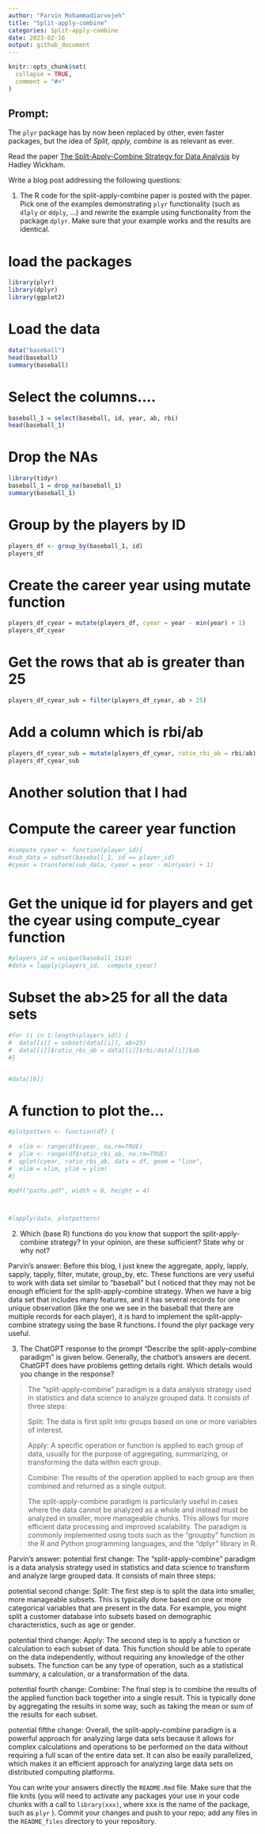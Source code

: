```yaml
---
author: "Parvin Mohammadiarvejeh"
title: "Split-apply-combine"
categories: Split-apply-combine
date: 2023-02-16
output: github_document
---
```


<!-- README.md is generated from README.Rmd. Please edit that file -->

```r
knitr::opts_chunk$set(
  collapse = TRUE,
  comment = "#>"
)
```

## Prompt:

The `plyr` package has by now been replaced by other, even faster
packages, but the idea of *Split, apply, combine* is as relevant as
ever.

Read the paper [The Split-Apply-Combine Strategy for Data
Analysis](https://www.jstatsoft.org/article/view/v040i01) by Hadley
Wickham.

Write a blog post addressing the following questions:

1.  The R code for the split-apply-combine paper is posted with the
    paper. Pick one of the examples demonstrating `plyr` functionality
    (such as `dlply` or `ddply`, ...) and rewrite the example using
    functionality from the package `dplyr`. Make sure that your example
    works and the results are identical.

# load the packages
```r
library(plyr)
library(dplyr)
library(ggplot2)
```

# Load the data
```r

data("baseball")
head(baseball)
summary(baseball)
```


# Select the columns....
```r
baseball_1 = select(baseball, id, year, ab, rbi)
head(baseball_1)
```

# Drop the NAs
```r
library(tidyr)
baseball_1 = drop_na(baseball_1)
summary(baseball_1)
```



# Group by the players by ID
```r
players_df <- group_by(baseball_1, id)
players_df
```



# Create the career year using mutate function
```r
players_df_cyear = mutate(players_df, cyear = year - min(year) + 1)
players_df_cyear
```



# Get the rows that ab is greater than 25
```r
players_df_cyear_sub = filter(players_df_cyear, ab > 25)
```






# Add a column which is rbi/ab
```r
players_df_cyear_sub = mutate(players_df_cyear, ratio_rbi_ab = rbi/ab)
players_df_cyear_sub
```







# Another solution that I had
# Compute the career year function
```r
#compute_cyear <- function(player_id){
#sub_data = subset(baseball_1, id == player_id)
#cyear = transform(sub_data, cyear = year - min(year) + 1)



```




# Get the unique id for players and get the cyear using compute_cyear function
```r
#players_id = unique(baseball_1$id)
#data = lapply(players_id,  compute_cyear)

```





# Subset the ab>25 for all the data sets
```r
#for (i in 1:length(players_id)) {  
#  data[[i]] = subset(data[[i]], ab>25)
#  data[[i]]$ratio_rbi_ab = data[[i]]$rbi/data[[i]]$ab
#}


#data[[6]]

```






# A function to plot the...
```r




#plotpattern <- function(df) {
  
#  xlim <- range(df$cyear, na.rm=TRUE)
#  ylim <- range(df$ratio_rbi_ab, na.rm=TRUE)
#  qplot(cyear, ratio_rbi_ab, data = df, geom = "line",
#  xlim = xlim, ylim = ylim)
#}


```





```r
#pdf("paths.pdf", width = 8, height = 4)



#lapply(data, plotpattern)
```









2.  Which (base R) functions do you know that support the
    split-apply-combine strategy? In your opinion, are these sufficient?
    State why or why not?
    
Parvin's answer: Before this blog, I just knew the aggregate, apply, lapply, sapply, tapply, filter, mutate, group_by, etc. These functions are very useful to work with data set similar to "baseball" but I noticed that they may not be enough efficient for the split-apply-combine strategy. When we have a big data set that includes many features, and it has several records for one unique observation (like the one we see in the baseball that there are multiple records for each player), it is hard to implement the split-apply-combine strategy using the base R functions. I found the plyr package very useful.

3. The ChatGPT response to the prompt "Describe the split-apply-combine paradigm" is given below. Generally, the chatbot's answers are decent. ChatGPT does have problems getting details right. Which details would you change in the response? 

    
>    The "split-apply-combine" paradigm is a data analysis strategy used in statistics and data science to analyze grouped data. It consists of three steps:
>
>    Split: The data is first split into groups based on one or more variables of interest.
>
>    Apply: A specific operation or function is applied to each group of data, usually for the purpose of aggregating, summarizing, or transforming the data within each group.
>
> Combine: The results of the operation applied to each group are then combined and returned as a single output.
>
> The split-apply-combine paradigm is particularly useful in cases where the data cannot be analyzed as a whole and instead must be analyzed in smaller, more manageable chunks. This allows for more efficient data processing and improved scalability. The paradigm is commonly implemented using tools such as the "groupby" function in the R and Python programming languages, and the "dplyr" library in R.



Parvin's answer: 
potential first change: The "split-apply-combine" paradigm is a data analysis strategy used in statistics and data science to transform and analyze large grouped data. It consists of main three steps:

potential second change: Split: The first step is to split the data into smaller, more manageable subsets. This is typically done based on one or more categorical variables that are present in the data. For example, you might split a customer database into subsets based on demographic characteristics, such as age or gender.

potential third change: Apply: The second step is to apply a function or calculation to each subset of data. This function should be able to operate on the data independently, without requiring any knowledge of the other subsets. The function can be any type of operation, such as a statistical summary, a calculation, or a transformation of the data.

potential fourth change: Combine: The final step is to combine the results of the applied function back together into a single result. This is typically done by aggregating the results in some way, such as taking the mean or sum of the results for each subset.

potential fifthe change: Overall, the split-apply-combine paradigm is a powerful approach for analyzing large data sets because it allows for complex calculations and operations to be performed on the data without requiring a full scan of the entire data set. It can also be easily parallelized, which makes it an efficient approach for analyzing large data sets on distributed computing platforms.

You can write your answers directly the `README.Rmd` file. 
Make sure that the file knits (you will need to activate any packages your use in your code chunks with a call to `library(xxx)`, where xxx is the name of the package, such as `plyr` ).
Commit your changes and push to your repo;  add any files in the `README_files` directory to your repository. 


